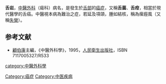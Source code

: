 {{Medical}}
{{expand|time=2007-10-11T16:39:55Z}}
{{Infobox_Disease |
 Name = 舌癌 |
 Image = ZungenCa2a.jpg|
 Caption =  |
 DiseasesDB = |
 ICD10 = {{ICD10|C|02||c|00}} |
 ICD9 = {{ICD9|141}} |
 ICDO = |
 OMIM = |
 MedlinePlus = |
 eMedicineSubj = |
 eMedicineTopic = |
 MeshID = D014062 |
}}
'''舌岩'''，[[中醫外科|中醫外科]]（瘍科）病名，是發生於[[舌|舌部]]的[[癌症|癌症]]，又稱'''舌菌'''、'''舌疳'''，相當於現代醫學的舌癌。中醫視本病為難治之症，若延及項頜，腫如結核，稱為瘰癧風（又稱[[失榮|失榮]]）。

==参考文献==
<div class="references-small">
<references />
</div>
*[[顧伯康|顧伯康]]主編，《中醫外科學》，1995，[[人民衛生出版社|人民衛生出版社]]，ISBN 7117005327/R533

{{CN-med-stub}}

[[Category:癌症|Category:癌症]]
[[category:中醫外科學|category:中醫外科學]]
[[Category:中医疾病|Category:中医疾病]]